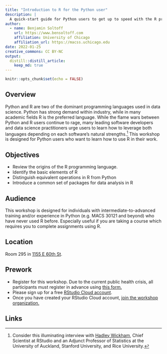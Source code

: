 ```yaml
---
title: "Introduction to R for the Python user"
description: |
  A quick-start guide for Python users to get up to speed with the R programming language.
author:
  - name: Benjamin Soltoff
    url: https://www.bensoltoff.com
    affiliation: University of Chicago
    affiliation_url: https://macss.uchicago.edu
date: 2022-01-25
creative_commons: CC BY-NC
output:
  distill::distill_article:
    keep_md: true
---
```


```r
knitr::opts_chunk$set(echo = FALSE)
```

## Overview

Python and R are two of the dominant programming languages used in data science. Python has strong demand within industry, while in many academic fields R is the preferred language. While the flame wars between Python and R users continue to rage, many leading software developers and data science practitioners urge users to learn how to leverage both languages depending on each software's natural strengths.^[Consider this illuminating interview with [Hadley Wickham](https://www.superdatascience.com/podcast/hadley-wickham-talks-integration-and-future-of-python-and-r), Chief Scientist at RStudio and an Adjunct Professor of Statistics at the University of Auckland, Stanford University, and Rice University.] This workshop is designed for Python users who want to learn how to use R in their work.

## Objectives

- Review the origins of the R programming language.
- Identify the basic elements of R
- Distinguish equivalent operations in R from Python
- Introduce a common set of packages for data analysis in R

## Audience

This workshop is designed for individuals with intermediate-to-advanced training and/or experience in Python (e.g. MACS 30121 and beyond) who have never used R before. Especially useful if you are taking a course which requires you to complete assignments using R.

## Location

Room 295 in [1155 E 60th St](https://goo.gl/maps/7n7wDsd9mjnfRBtR8).

## Prework

- Register for this workshop. Due to the current public health crisis, all participants must register in advance using [this form.](https://forms.gle/jQnqENtXMYLEP4E29)
- Please sign up for a free [RStudio Cloud account](https://rstudio.cloud).
- Once you have created your RStudio Cloud account, [join the workshop organization.](https://rstudio.cloud/spaces/177434/join?access_code=cGV7c0V8%2Bpr0kFC5NkOX%2FgxNNhIm3PchWX1CjdBf)

## Links

